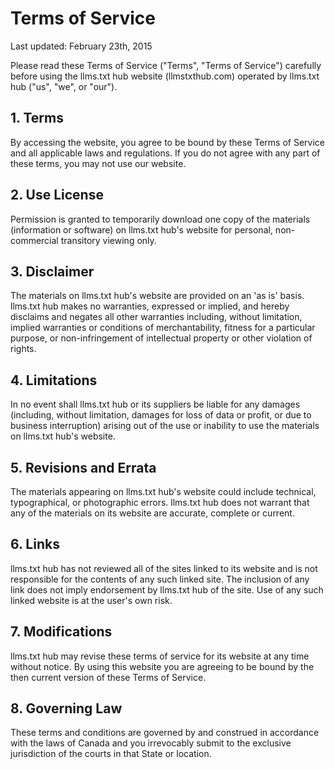 # Terms of Service

Last updated: February 23th, 2015

Please read these Terms of Service ("Terms", "Terms of Service") carefully before using the llms.txt hub website (llmstxthub.com) operated by llms.txt hub ("us", "we", or "our").

## 1. Terms

By accessing the website, you agree to be bound by these Terms of Service and all applicable laws and regulations. If you do not agree with any part of these terms, you may not use our website.

## 2. Use License

Permission is granted to temporarily download one copy of the materials (information or software) on llms.txt hub's website for personal, non-commercial transitory viewing only.

## 3. Disclaimer

The materials on llms.txt hub's website are provided on an 'as is' basis. llms.txt hub makes no warranties, expressed or implied, and hereby disclaims and negates all other warranties including, without limitation, implied warranties or conditions of merchantability, fitness for a particular purpose, or non-infringement of intellectual property or other violation of rights.

## 4. Limitations

In no event shall llms.txt hub or its suppliers be liable for any damages (including, without limitation, damages for loss of data or profit, or due to business interruption) arising out of the use or inability to use the materials on llms.txt hub's website.

## 5. Revisions and Errata

The materials appearing on llms.txt hub's website could include technical, typographical, or photographic errors. llms.txt hub does not warrant that any of the materials on its website are accurate, complete or current.

## 6. Links

llms.txt hub has not reviewed all of the sites linked to its website and is not responsible for the contents of any such linked site. The inclusion of any link does not imply endorsement by llms.txt hub of the site. Use of any such linked website is at the user's own risk.

## 7. Modifications

llms.txt hub may revise these terms of service for its website at any time without notice. By using this website you are agreeing to be bound by the then current version of these Terms of Service.

## 8. Governing Law

These terms and conditions are governed by and construed in accordance with the laws of Canada and you irrevocably submit to the exclusive jurisdiction of the courts in that State or location.
